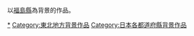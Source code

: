 以[[福島縣|福島縣]]為背景的作品。

{{日本行政區劃分類導航|背景作品}}
{{DEFAULTSORT:Fukushima}}
[[Category:福島縣文化|*]]
[[Category:東北地方背景作品|Category:東北地方背景作品]]
[[Category:日本各都道府縣背景作品|Category:日本各都道府縣背景作品]]